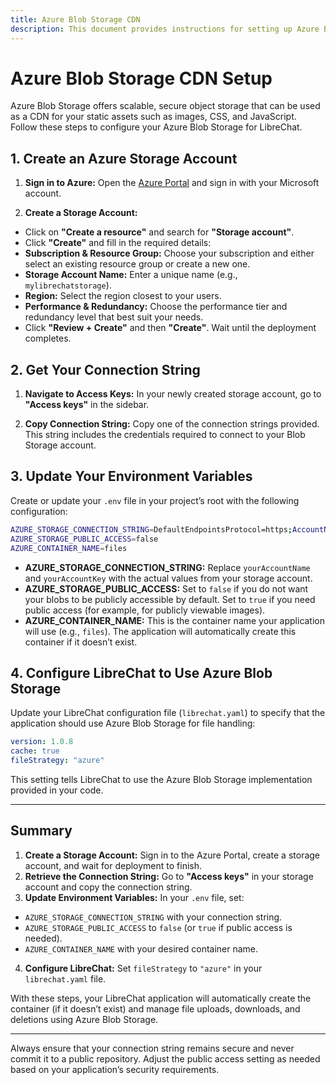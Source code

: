 ```yaml
---
title: Azure Blob Storage CDN
description: This document provides instructions for setting up Azure Blob Storage CDN for LibreChat
---
```


# Azure Blob Storage CDN Setup

Azure Blob Storage offers scalable, secure object storage that can be used as a CDN for your static assets such as images, CSS, and JavaScript. Follow these steps to configure your Azure Blob Storage for LibreChat.


## 1. Create an Azure Storage Account

1. **Sign in to Azure:**
Open the [Azure Portal](https://portal.azure.com/) and sign in with your Microsoft account.

2. **Create a Storage Account:**
- Click on **"Create a resource"** and search for **"Storage account"**.
- Click **"Create"** and fill in the required details:
- **Subscription & Resource Group:** Choose your subscription and either select an existing resource group or create a new one.
- **Storage Account Name:** Enter a unique name (e.g., `mylibrechatstorage`).
- **Region:** Select the region closest to your users.
- **Performance & Redundancy:** Choose the performance tier and redundancy level that best suit your needs.
- Click **"Review + Create"** and then **"Create"**. Wait until the deployment completes.


## 2. Get Your Connection String

1. **Navigate to Access Keys:**
In your newly created storage account, go to **"Access keys"** in the sidebar.

2. **Copy Connection String:**
Copy one of the connection strings provided. This string includes the credentials required to connect to your Blob Storage account.


## 3. Update Your Environment Variables

Create or update your `.env` file in your project’s root with the following configuration:

```bash filename=".env"
AZURE_STORAGE_CONNECTION_STRING=DefaultEndpointsProtocol=https;AccountName=yourAccountName;AccountKey=yourAccountKey;EndpointSuffix=core.windows.net
AZURE_STORAGE_PUBLIC_ACCESS=false
AZURE_CONTAINER_NAME=files
```

- **AZURE_STORAGE_CONNECTION_STRING:** Replace `yourAccountName` and `yourAccountKey` with the actual values from your storage account.
- **AZURE_STORAGE_PUBLIC_ACCESS:** Set to `false` if you do not want your blobs to be publicly accessible by default. Set to `true` if you need public access (for example, for publicly viewable images).
- **AZURE_CONTAINER_NAME:** This is the container name your application will use (e.g., `files`). The application will automatically create this container if it doesn’t exist.


## 4. Configure LibreChat to Use Azure Blob Storage

Update your LibreChat configuration file (`librechat.yaml`) to specify that the application should use Azure Blob Storage for file handling:

```yaml filename="librechat.yaml"
version: 1.0.8
cache: true
fileStrategy: "azure"
```

This setting tells LibreChat to use the Azure Blob Storage implementation provided in your code.

---

## Summary

1. **Create a Storage Account:** Sign in to the Azure Portal, create a storage account, and wait for deployment to finish.
2. **Retrieve the Connection String:** Go to **"Access keys"** in your storage account and copy the connection string.
3. **Update Environment Variables:** In your `.env` file, set:
 - `AZURE_STORAGE_CONNECTION_STRING` with your connection string.
 - `AZURE_STORAGE_PUBLIC_ACCESS` to `false` (or `true` if public access is needed).
 - `AZURE_CONTAINER_NAME` with your desired container name.
4. **Configure LibreChat:** Set `fileStrategy` to `"azure"` in your `librechat.yaml` file.

With these steps, your LibreChat application will automatically create the container (if it doesn’t exist) and manage file uploads, downloads, and deletions using Azure Blob Storage.

---

<Callout type="info" title="Note">
  Always ensure that your connection string remains secure and never commit it to a public repository. Adjust the public access setting as needed based on your application’s security requirements.
</Callout>